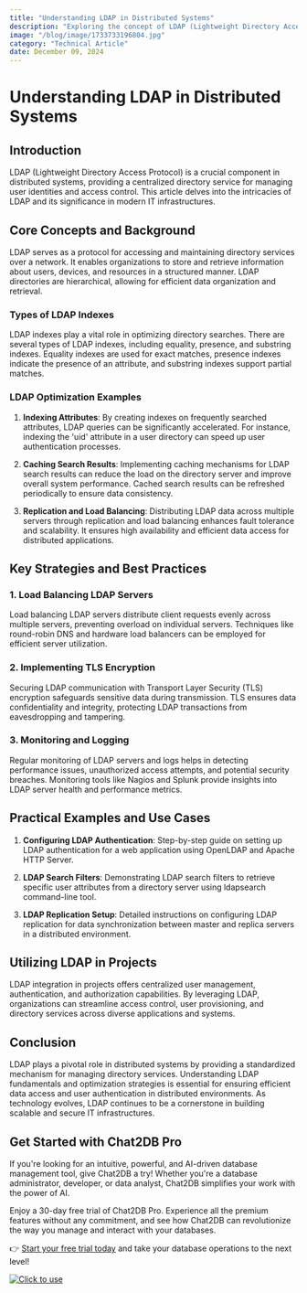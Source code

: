 ```yaml
---
title: "Understanding LDAP in Distributed Systems"
description: "Exploring the concept of LDAP (Lightweight Directory Access Protocol) and its role in distributed systems."
image: "/blog/image/1733733196804.jpg"
category: "Technical Article"
date: December 09, 2024
---
```


# Understanding LDAP in Distributed Systems

## Introduction
LDAP (Lightweight Directory Access Protocol) is a crucial component in distributed systems, providing a centralized directory service for managing user identities and access control. This article delves into the intricacies of LDAP and its significance in modern IT infrastructures.

## Core Concepts and Background
LDAP serves as a protocol for accessing and maintaining directory services over a network. It enables organizations to store and retrieve information about users, devices, and resources in a structured manner. LDAP directories are hierarchical, allowing for efficient data organization and retrieval.

### Types of LDAP Indexes
LDAP indexes play a vital role in optimizing directory searches. There are several types of LDAP indexes, including equality, presence, and substring indexes. Equality indexes are used for exact matches, presence indexes indicate the presence of an attribute, and substring indexes support partial matches.

### LDAP Optimization Examples
1. **Indexing Attributes**: By creating indexes on frequently searched attributes, LDAP queries can be significantly accelerated. For instance, indexing the 'uid' attribute in a user directory can speed up user authentication processes.

2. **Caching Search Results**: Implementing caching mechanisms for LDAP search results can reduce the load on the directory server and improve overall system performance. Cached search results can be refreshed periodically to ensure data consistency.

3. **Replication and Load Balancing**: Distributing LDAP data across multiple servers through replication and load balancing enhances fault tolerance and scalability. It ensures high availability and efficient data access for distributed applications.

## Key Strategies and Best Practices
### 1. Load Balancing LDAP Servers
Load balancing LDAP servers distribute client requests evenly across multiple servers, preventing overload on individual servers. Techniques like round-robin DNS and hardware load balancers can be employed for efficient server utilization.

### 2. Implementing TLS Encryption
Securing LDAP communication with Transport Layer Security (TLS) encryption safeguards sensitive data during transmission. TLS ensures data confidentiality and integrity, protecting LDAP transactions from eavesdropping and tampering.

### 3. Monitoring and Logging
Regular monitoring of LDAP servers and logs helps in detecting performance issues, unauthorized access attempts, and potential security breaches. Monitoring tools like Nagios and Splunk provide insights into LDAP server health and performance metrics.

## Practical Examples and Use Cases
1. **Configuring LDAP Authentication**: Step-by-step guide on setting up LDAP authentication for a web application using OpenLDAP and Apache HTTP Server.

2. **LDAP Search Filters**: Demonstrating LDAP search filters to retrieve specific user attributes from a directory server using ldapsearch command-line tool.

3. **LDAP Replication Setup**: Detailed instructions on configuring LDAP replication for data synchronization between master and replica servers in a distributed environment.

## Utilizing LDAP in Projects
LDAP integration in projects offers centralized user management, authentication, and authorization capabilities. By leveraging LDAP, organizations can streamline access control, user provisioning, and directory services across diverse applications and systems.

## Conclusion
LDAP plays a pivotal role in distributed systems by providing a standardized mechanism for managing directory services. Understanding LDAP fundamentals and optimization strategies is essential for ensuring efficient data access and user authentication in distributed environments. As technology evolves, LDAP continues to be a cornerstone in building scalable and secure IT infrastructures.

## Get Started with Chat2DB Pro

If you're looking for an intuitive, powerful, and AI-driven database management tool, give Chat2DB a try! Whether you're a database administrator, developer, or data analyst, Chat2DB simplifies your work with the power of AI.

Enjoy a 30-day free trial of Chat2DB Pro. Experience all the premium features without any commitment, and see how Chat2DB can revolutionize the way you manage and interact with your databases.

👉 [Start your free trial today](https://chat2db.ai/pricing) and take your database operations to the next level!


[![Click to use](/image/blog/bg/chat2db.jpg)](https://chat2db.ai/)
